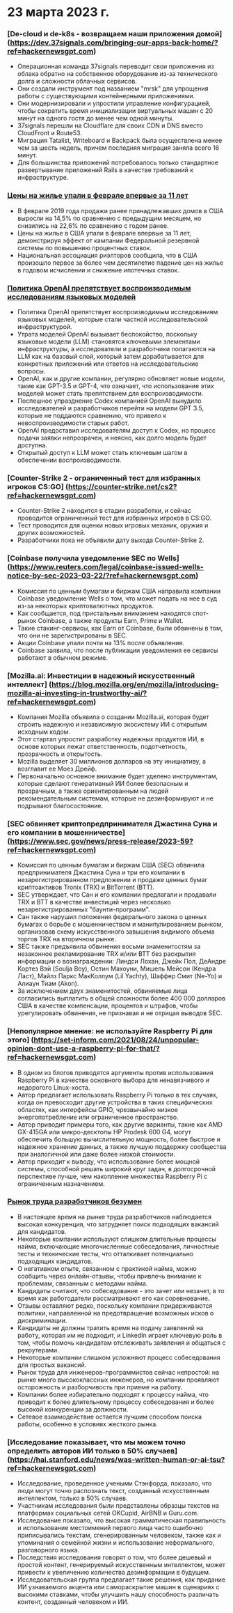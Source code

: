 
<Steps>

# 23 марта 2023 г.

### [De-cloud и de-k8s - возвращаем наши приложения домой] (https://dev.37signals.com/bringing-our-apps-back-home/?ref=hackernewsgpt.com)

- Операционная команда 37signals переводит свои приложения из облака обратно на собственное оборудование из-за технического долга и сложности облачных сервисов.
- Они создали инструмент под названием "mrsk" для упрощения работы с существующими контейнерными приложениями.
- Они модернизировали и упростили управление конфигурацией, чтобы сократить время инициализации виртуальных машин с 20 минут на одного гостя до менее чем одной минуты.
- 37signals перешли на Cloudflare для своих CDN и DNS вместо CloudFront и Route53.
- Миграция Tatalist, Writeboard и Backpack была осуществлена менее чем за шесть недель, причем последняя миграция заняла всего 16 минут.
- Для большинства приложений потребовалось только стандартное развертывание приложений Rails в качестве требований к инфраструктуре.

### [Цены на жилье упали в феврале впервые за 11 лет](https://www.wsj.com/articles/home-prices-fell-in-february-for-first-time-in-11-years-73df0107?ref=hackernewsgpt.com)

- В феврале 2019 года продажи ранее принадлежавших домов в США выросли на 14,5% по сравнению с предыдущим месяцем, но снизились на 22,6% по сравнению с годом ранее.
- Цены на жилье в США упали в феврале впервые за 11 лет, демонстрируя эффект от кампании Федеральной резервной системы по повышению процентных ставок.
- Национальная ассоциация риэлторов сообщила, что в США произошло первое за более чем десятилетие падение цен на жилье в годовом исчислении и снижение ипотечных ставок.

### [Политика OpenAI препятствует воспроизводимым исследованиям языковых моделей](https://aisnakeoil.substack.com/p/openais-policies-hinder-reproducible?ref=hackernewsgpt.com)

- Политика OpenAI препятствует воспроизводимым исследованиям языковых моделей, которые стали частной исследовательской инфраструктурой.
- Утрата моделей OpenAI вызывает беспокойство, поскольку языковые модели (LLM) становятся ключевыми элементами инфраструктуры, а исследователи и разработчики полагаются на LLM как на базовый слой, который затем дорабатывается для конкретных приложений или ответов на исследовательские вопросы.
- OpenAI, как и другие компании, регулярно обновляет новые модели, такие как GPT-3.5 и GPT-4, что означает, что использование этих моделей может стать препятствием для воспроизводимости.
- Поспешное упразднение Codex компанией OpenAI вынудило исследователей и разработчиков перейти на модели GPT 3.5, которые не поддаются сравнению, что привело к невоспроизводимости старых работ.
- OpenAI предоставил исследователям доступ к Codex, но процесс подачи заявки непрозрачен, и неясно, как долго модель будет доступна.
- Открытый доступ к LLM может стать ключевым шагом в обеспечении воспроизводимости.

### [Counter-Strike 2 - ограниченный тест для избранных игроков CS:GO] (https://counter-strike.net/cs2?ref=hackernewsgpt.com)

- Counter-Strike 2 находится в стадии разработки, и сейчас проводится ограниченный тест для избранных игроков в CS:GO.
- Тест проводится для оценки новых игровых механик, оружия и других возможностей.
- Разработчики пока не объявили дату выхода Counter-Strike 2.

### [Coinbase получила уведомление SEC по Wells] (https://www.reuters.com/legal/coinbase-issued-wells-notice-by-sec-2023-03-22/?ref=hackernewsgpt.com)

- Комиссия по ценным бумагам и биржам США направила компании Coinbase уведомление Wells о том, что может подать на нее в суд из-за некоторых криптовалютных продуктов.
- Как сообщается, под пристальным вниманием находятся спот-рынок Coinbase, а также продукты Earn, Prime и Wallet.
- Такие стакинг-сервисы, как Earn от Coinbase, были обвинены в том, что они не зарегистрированы в SEC.
- Акции Coinbase упали почти на 13% после объявления.
- Coinbase заявила, что после публикации уведомления ее сервисы работают в обычном режиме.

### [Mozilla.ai: Инвестиции в надежный искусственный интеллект] (https://blog.mozilla.org/en/mozilla/introducing-mozilla-ai-investing-in-trustworthy-ai/?ref=hackernewsgpt.com)

- Компания Mozilla объявила о создании Mozilla.ai, которая будет строить надежную и независимую экосистему ИИ с открытым исходным кодом.
- Этот стартап упростит разработку надежных продуктов ИИ, в основе которых лежат ответственность, подотчетность, прозрачность и открытость.
- Mozilla выделяет 30 миллионов долларов на эту инициативу, а возглавит ее Моез Дрейф.
- Первоначально основное внимание будет уделено инструментам, которые сделают генеративный ИИ более безопасным и прозрачным, а также ориентированным на людей рекомендательным системам, которые не дезинформируют и не подрывают благосостояние.

### [SEC обвиняет криптопредпринимателя Джастина Суна и его компании в мошенничестве] (https://www.sec.gov/news/press-release/2023-59?ref=hackernewsgpt.com)

- Комиссия по ценным бумагам и биржам США (SEC) обвинила предпринимателя Джастина Суна и три его компании в незарегистрированном предложении и продаже ценных бумаг криптоактивов Tronix (TRX) и BitTorrent (BTT).
- SEC утверждает, что Сан и его компании предлагали и продавали TRX и BTT в качестве инвестиций через несколько незарегистрированных "баунти-программ".
- Сан также нарушил положения федерального закона о ценных бумагах о борьбе с мошенничеством и манипулированием рынком, организовав схему искусственного завышения видимого объема торгов TRX на вторичном рынке.
- SEC также предъявила обвинения восьми знаменитостям за незаконное рекламирование TRX и/или BTT без раскрытия информации о вознаграждении: Линдси Лохан, Джейк Пол, ДеАндре Кортез Вэй (Soulja Boy), Остин Махоуни, Мишель Мейсон (Кендра Ласт), Майлз Паркс МакКоллум (Lil Yachty), Шаффер Смит (Ne-Yo) и Алиаун Тиам (Akon).
- За исключением двух знаменитостей, обвиняемые лица согласились выплатить в общей сложности более 400 000 долларов США в качестве компенсации, процентов и штрафов, чтобы урегулировать обвинения, не признавая и не отрицая выводов SEC.

### [Непопулярное мнение: не используйте Raspberry Pi для этого] (https://set-inform.com/2021/08/24/unpopular-opinion-dont-use-a-raspberry-pi-for-that/?ref=hackernewsgpt.com)

- В одном из блогов приводятся аргументы против использования Raspberry Pi в качестве основного выбора для ненавязчивого и недорогого Linux-хоста.
- Автор предлагает использовать Raspberry Pi только в тех случаях, когда он превосходит другие устройства в таких специфических областях, как интерфейсы GPIO, чрезвычайно низкое энергопотребление или ограниченное пространство.
- Автор приводит примеры того, как другие варианты, такие как AMD GX-415GA или микро-десктопы HP Prodesk 600 G4, могут обеспечить большую вычислительную мощность, более быстрое и надежное хранение данных, а также лучшую поддержку сообщества при аналогичной или даже более низкой стоимости.
- Автор приходит к выводу, что использование более мощной системы, способной решать широкий круг задач, в долгосрочной перспективе лучше, чем накопление множества Raspberry Pi с ограниченным назначением.

### [Рынок труда разработчиков безумен](https://old.reddit.com/r/ExperiencedDevs/comments/11xq5cz/the_developer_job_market_is_insane_right_now/?ref=hackernewsgpt.com)

- В настоящее время на рынке труда разработчиков наблюдается высокая конкуренция, что затрудняет поиск подходящих вакансий для кандидатов.
- Некоторые компании используют слишком длительные процессы найма, включающие многочисленные собеседования, личностные тесты и технические тесты, что отталкивает потенциально подходящих кандидатов.
- О негативном опыте, связанном с практикой найма, можно сообщить через онлайн-отзывы, чтобы привлечь внимание к проблемам, связанным с методами найма.
- Кандидаты считают, что собеседование - это зачет или незачет, в то время как работодатели рассматривают его как соревнование.
- Отзывы оставляют редко, поскольку компании придерживаются политики, направленной на предотвращение возможных исков о дискриминации.
- Кандидаты не должны тратить время на подачу заявлений на работу, которая им не подходит, и LinkedIn играет ключевую роль в том, чтобы помочь кандидатам отслеживать заявления и общаться с рекрутерами.
- Некоторые компании слишком усложняют процесс собеседования для простых вакансий.
- Рынок труда для инженеров-программистов сейчас непростой: на рынке много высококлассных инженеров, но компании проявляют осторожность и разборчивость при приеме на работу.
- Компании более избирательно подходят к процессу найма, что приводит к более длительному процессу собеседования и более высокой конкуренции за должности.
- Сетевое взаимодействие остается лучшим способом поиска работы, особенно в условиях жесткого рынка.

### [Исследование показывает, что мы можем точно определить авторов ИИ только в 50% случаев] (https://hai.stanford.edu/news/was-written-human-or-ai-tsu?ref=hackernewsgpt.com)

- Исследование, проведенное учеными Стэнфорда, показало, что люди могут точно распознать текст, созданный искусственным интеллектом, только в 50% случаев.
- Участникам исследования были представлены образцы текстов на платформах социальных сетей OKCupid, AirBNB и Guru.com.
- Исследование показало, что высокая грамматическая правильность и использование местоимений первого лица часто ошибочно приписывались текстам, сгенерированным человеком, также как и упоминания о семейной жизни и использование неформального, разговорного языка.
- Последствия исследования говорят о том, что более дешевый и простой контент, генерируемый искусственным интеллектом, может привести к увеличению количества дезинформации в будущем.
- Исследовательская группа предлагает такие решения, как придание ИИ узнаваемого акцента или самораскрытие машин в сценариях с высокими ставками, чтобы улучшить нашу способность различать контент, созданный человеком и ИИ.

</Steps>
